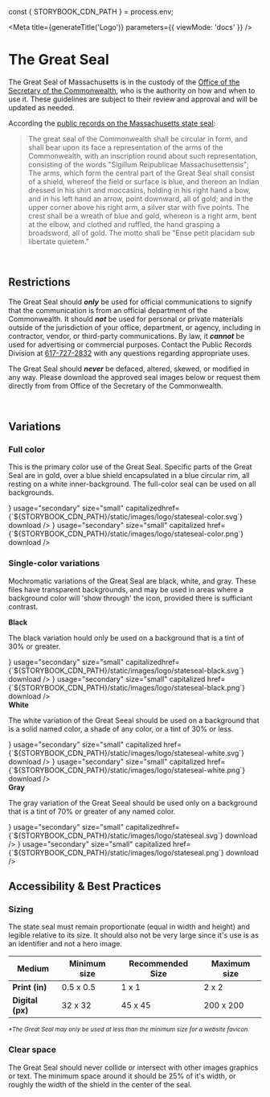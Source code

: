 
const { STORYBOOK_CDN_PATH } = process.env;

<Meta
  title={generateTitle('Logo')}
  parameters={{
    viewMode: 'docs'
  }}
/>

# The Great Seal

<Canvas withSource="none" withToolbar>
  <Story story={stories.sealExample} />
  <Story story={stories.sealColorExample} />
</Canvas>

The Great Seal of Massachusetts is in the custody of the [Office of the Secretary of the Commonwealth](http://www.sec.state.ma.us), who is the authority on how and when to use it. These guidelines are subject to their review and approval and will be updated as needed.

According the [public records on the Massachusetts state seal](https://www.sec.state.ma.us/pre/presea/sealhis.htm):
>The great seal of the Commonwealth shall be circular in form, and shall bear upon its face a representation of the arms of the Commonwealth, with an inscription round about such representation, consisting of the words "Sigillum Reipublicae Massachusettensis";
> The arms, which form the central part of the Great Seal shall consist of a shield, whereof the field or surface is blue, and thereon an Indian dressed in his shirt and moccasins, holding in his right hand a bow, and in his left hand an arrow, point downward, all of gold; and in the upper corner above his right arm, a silver star with five points. The crest shall be a wreath of blue and gold, whereon is a right arm, bent at the elbow, and clothed and ruffled, the hand grasping a broadsword, all of gold. The motto shall be "Ense petit placidam sub libertate quietem."

<br />

## Restrictions

The Great Seal should ***only*** be used for official communications to signify that the communication is from an official department of the Commonwealth. It should ***not*** be used for personal or private materials outside of the jurisdiction of your office, department, or agency, including in contractor, vendor, or third-party communications. By law, it ***cannot*** be used for advertising or commercial purposes. Contact the Public Records Division at [617-727-2832](tel:6177272832) with any questions regarding appropriate uses.

The Great Seal should ***never*** be defaced, altered, skewed, or modified in any way. Please download the approved seal images below or request them directly from  from Office of the Secretary of the Commonwealth.

<br />

## Variations

<div className="ma__row">
	<h3>Full color</h3>
  <ColorSwatch value="#00649b" width={20} height={20} copiable={false} inline />
  <ColorSwatch value="#fdb827" width={20} height={20} copiable={false} inline />
  <ColorSwatch value="#ffffff" width={20} height={20} copiable={false} inline />
</div>

This is the primary color use of the Great Seal. Specific parts of the Great Seal are in gold, over a blue shield encapsulated in a blue circular rim, all resting on a white inner-background. The full-color seal can be used on all backgrounds.

<Canvas withSource="none">
  <Story story={stories.sealColor} />
  <Story story={stories.sealColorBGLight} />
  <Story story={stories.sealColorBGDark} />
	<ButtonWithIcon text="SVG" icon={<IconDownload />} usage="secondary" size="small" capitalizedhref={`${STORYBOOK_CDN_PATH}/static/images/logo/stateseal-color.svg`} download />
  <ButtonWithIcon text="PNG (200 x 200 px)" icon={<IconDownload />} usage="secondary" size="small" capitalized href={`${STORYBOOK_CDN_PATH}/static/images/logo/stateseal-color.png`} download />
</Canvas>

### Single-color variations

Mochromatic variations of the Great Seal are black, white, and gray. These files have transparent backgrounds, and may be used in areas where a background color will 'show through' the icon, provided there is sufficiant contrast.

<div className="ma__row">
	<strong>Black</strong>
  <ColorSwatch value="#000000" width={20} height={20} copiable={false} inline />
</div>

The black variation hould only be used on a background that is a tint of 30% or greater.

<Canvas withSource="none">
  <Story story={stories.sealBlack} />
  <Story story={stories.sealBlackBGLight} />
  <Story story={stories.sealBlackBGLight1} />
	<ButtonWithIcon text="SVG" icon={<IconDownload />} usage="secondary" size="small" capitalizedhref={`${STORYBOOK_CDN_PATH}/static/images/logo/stateseal-black.svg`} download />
  <ButtonWithIcon text="PNG (200 x 200 px)" icon={<IconDownload />} usage="secondary" size="small" capitalized href={`${STORYBOOK_CDN_PATH}/static/images/logo/stateseal-black.png`} download />
</Canvas>

<div className="ma__row">
	<strong>White</strong>
  <ColorSwatch value="#FFFFFF" width={20} height={20} copiable={false} inline />
</div>

The white variation of the Great Seeal should be used on a background that is a solid named color, a shade of any color, or a tint of 30% or less.

<Canvas withSource="none">
  <Story story={stories.sealWhiteBGDark} />
  <Story story={stories.sealWhiteBGDark1} />
	<ButtonWithIcon text="SVG" icon={<IconDownload />} usage="secondary" size="small" capitalized href={`${STORYBOOK_CDN_PATH}/static/images/logo/stateseal-white.svg`} download />
  <ButtonWithIcon text="PNG (200 x 200 px)" icon={<IconDownload />} usage="secondary" size="small" capitalized href={`${STORYBOOK_CDN_PATH}/static/images/logo/stateseal-white.png`} download />
</Canvas>

<div className="ma__row">
	<strong>Gray</strong>
  <ColorSwatch value="#777777" width={20} height={20} copiable={false} inline />
</div>

The gray variation of the Great Seeal should be used only on a background that is a tint of 70% or greater of any named color.

<Canvas withSource="none">
  <Story story={stories.seal} />
  <Story story={stories.sealBGLight} />
  <Story story={stories.sealBGLight1} />
	<ButtonWithIcon text="SVG" icon={<IconDownload />} usage="secondary" size="small" capitalizedhref={`${STORYBOOK_CDN_PATH}/static/images/logo/stateseal.svg`} download />
  <ButtonWithIcon text="PNG (200 x 200 px)" icon={<IconDownload />} usage="secondary" size="small" capitalized href={`${STORYBOOK_CDN_PATH}/static/images/logo/stateseal.png`} download />
</Canvas>

<br />

## Accessibility & Best Practices

### Sizing

The state seal must remain proportionate (equal in width and height) and legible relative to its size. It should also not be very large since it's use is as an identifier and not a hero image.

| Medium |  Minimum size | Recommended Size | Maximum size |
|---|---|---|---|
| **Print (in)** | 0.5 x 0.5 | 1 x 1 | 2 x 2 |
| **Digital (px)** | 32 x 32 | 45 x 45 | 200 x 200 |

<p>
	<small>
		<em>*The Great Seal may only be used at less than the minimum size for a website favicon.</em>
	</small>
</p>

### Clear space

The Great Seal should never collide or intersect with other images graphics or text. The minimum space around it should be 25% of it's width, or roughly the width of the shield in the center of the seal.
